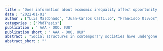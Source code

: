 ```yaml
---
title : "Does information about economic inequality affect opportunity beliefs? Results from survey experiments in post-authoritarian Chile"
date : "2022-01-01"
author : ["Luis Maldonado", "Juan-Carlos Castillo", "Francisco Olivos", "Julio Iturra", "Jorge Atria"]
categories : ["PhdThesis"]
publication : " AAA - OOO. UUU"
publication_short : " AAA - OOO. UUU"
abstract : "Social structures in contemporary societies have undergone significant changes over the last few decades. In advanced economies, there has been an increase in socio-economic inequality and pressure to dismantle the welfare state. At this juncture of institutional change, understanding citizens' preferences about how social policies should be financed becomes crucial, as these attitudes are critical for supporting or impeding policy reforms. Several studies have examined the support for welfare policies among citizens. However, some puzzles persist in the literature. Research on the topic, especially in USA, has largely concluded that citizens are uninformed of the levels of income inequality in their societies, even when informed, it is not clear their support for redistributive policies. Furthermore, a large body of research on American Dream ideology and system justification theory assumes that these ideologies predisposes voters to put high value on individual factors as critical ways to reduce economic inequality. However, most of the studies does not consider the reverse: information about rising economic inequality may also have a negative effect on beliefs about the opportunities of upward social mobility. Finally, most of the existing evidence concerns advanced societies, lacking information about developing contexts.  In such a context, the present study aims at filling some of the gaps by examining whether exposure to objective information about economic inequality and poverty affects perceptions about opportunities and meritocracy in Chile. Chilean society has experimented strong structural changes in the last 30 years, being the substantial decrease in the level of poverty over the last decades one of the most salient transformations. By using this trend, the present investigation aims to contribute to the understanding of the effect of information about dimensions of socio-economic inequality on individuals’ beliefs, through an experimental study. Specifically, the study assesses how information about changes in the social structure of Chilean society affect the perception about the importance of structural and individual factors in “getting ahead”. We derive our main hypotheses from the opportunity model of beliefs about economic inequality (McCall et al., 2017). Drawing on studies that focus on beliefs about inequality and opportunity rather than redistributive preferences, this model proposes that perceptions of increasing economic inequality generates skepticism about the existence of economic opportunities in the society. Furthermore, we evaluate the direction of perceptions’ updates to identify heterogeneity among participants in the experiment. To test our hypotheses, we applied survey experiments to convenience samples of Chileans in 2019 and 2020 via Netquest, an online panel company that produces heterogenous samples for several Latin American countries. We present findings of two studies. The first experimental study seeks to evaluate the role that information about income inequality and poverty in Chile has on perception of opportunities and the other one evaluates perceptions’ updates with moderators that captures previous knowledge about income inequality. Findings indicate that while factual information about large inequality increase support for structural factors and undermines the belief in meritocracy, information about evolution of poverty in the last decades in Chile also increases the support for the role of social origin in getting ahead in the life. Results about moderators suggest that our informational treatments have very strong effects on the belief in the structural factor for low-income groups and respondents with strong attachment to egalitarian beliefs. We discuss practical and theoretical implications of these results."
abstract_short : ""
---
```

